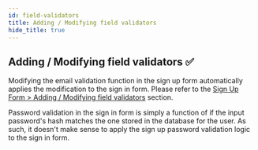 ```yaml
---
id: field-validators
title: Adding / Modifying field validators
hide_title: true
---
```


## Adding / Modifying field validators ✅

Modifying the email validation function in the sign up form automatically applies the modification to the sign in form. Please refer to the [Sign Up Form > Adding / Modifying field validators](../signup-form/field-validators#changing-the-email-and-password-validators) section.

Password validation in the sign in form is simply a function of if the input password's hash matches the one stored in the database for the user. As such, it doesn't make sense to apply the sign up password validation logic to the sign in form.